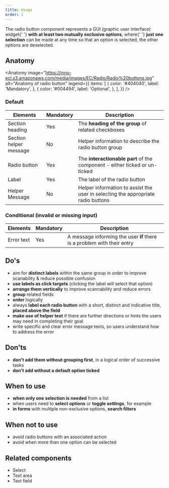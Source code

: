 ```yaml
---
title: Usage
order: 1
---
```



<Paragraph size="lead">
  The radio button component represents a GUI (graphic user interface) widget{' '}
  <strong>with at least two mutually exclusive options</strong>, where{' '}
  <strong>just one selection</strong> can be made at any time so that an option
  is selected, the other options are deselected.
</Paragraph>

## Anatomy

<Anatomy
  image="https://inno-ecl.s3.amazonaws.com/media/images/EC/Radio/Radio%20buttons.jpg"
  alt="Anatomy of radio button"
  legend={{
    items: [
      {
        color: '#404040',
        label: 'Mandatory',
      },
      {
        color: '#004494',
        label: 'Optional',
      },
    ],
  }}
/>

### Default

| Elements               | Mandatory | Description                                                                      |
| ---------------------- | --------- | -------------------------------------------------------------------------------- |
| Section heading        | Yes       | The **heading of the group** of related checkboxes                               |
| Section helper message | No        | Helper information to describe the radio button group                            |
| Radio button           | Yes       | The **interactionable part** of the component - either ticked or un-ticked       |
| Label                  | Yes       | The label of the radio button                                                    |
| Helper Message         | No        | Helper information to assist the user in selecting the appropriate radio buttons |

### Conditional (invalid or missing input)

| Elements   | Mandatory | Description                                                             |
| ---------- | --------- | ----------------------------------------------------------------------- |
| Error text | Yes       | A message informing the user **if** there is a problem with their entry |

## Do's

- aim for **distinct labels** within the same group in order to improve scanability & reduce possible confusion
- **use labels as click targets** (clicking the label will select that option)
- **arrange them vertically** to improve scannability and reduce errors
- **group** related fields
- **order** logically
- always **label each radio button** with a short, distinct and indicative title, **placed above the field**
- **make use of helper text** if there are further directions or hints the users may need in completing their goal
- write specific and clear error message texts, so users understand how to address the error

## Don'ts

- **don't add them without grouping first**, in a logical order of successive tasks
- **don't add without a default option ticked**

## When to use

- **when only one selection is needed** from a list
- when users need to **select options** or **toggle settings**, for example
- **in forms** with multiple non-exclusive options, **search filters**

## When not to use

- avoid radio buttons with an associated action
- avoid when more than one option can be selected

## Related components

- <Link to="/ec/components/forms/select/usage/">Select</Link>
- <Link to="/ec/components/forms/text-area/usage/">Text area</Link>
- <Link to="/ec/components/forms/text-field/usage/">Text field</Link>
